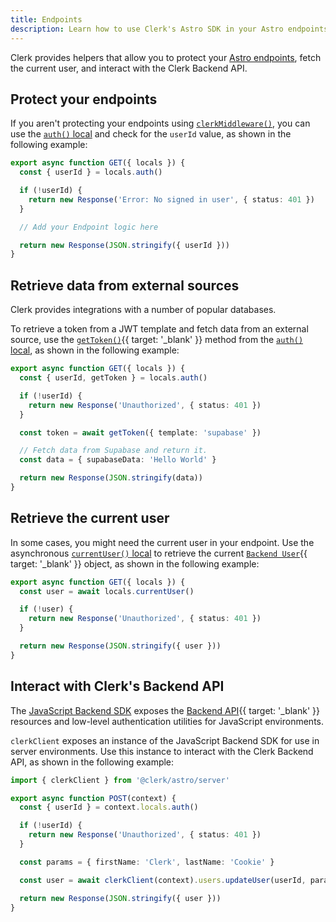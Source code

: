 ```yaml
---
title: Endpoints
description: Learn how to use Clerk's Astro SDK in your Astro endpoints.
---
```


Clerk provides helpers that allow you to protect your [Astro endpoints](https://docs.astro.build/en/guides/endpoints/#server-endpoints-api-routes), fetch the current user, and interact with the Clerk Backend API.

## Protect your endpoints

If you aren't protecting your endpoints using [`clerkMiddleware()`](/docs/sdk/astro/clerk-middleware), you can use the [`auth()` local](/docs/sdk/astro/locals) and check for the `userId` value, as shown in the following example:

```ts {{ filename: 'src/pages/api/route.ts' }}
export async function GET({ locals }) {
  const { userId } = locals.auth()

  if (!userId) {
    return new Response('Error: No signed in user', { status: 401 })
  }

  // Add your Endpoint logic here

  return new Response(JSON.stringify({ userId }))
}
```

## Retrieve data from external sources

Clerk provides integrations with a number of popular databases.

To retrieve a token from a JWT template and fetch data from an external source, use the [`getToken()`](/docs/references/backend/types/auth-object#get-token){{ target: '_blank' }} method from the [`auth()` local](/docs/sdk/astro/locals), as shown in the following example:

```ts {{ filename: 'src/pages/api/route.ts' }}
export async function GET({ locals }) {
  const { userId, getToken } = locals.auth()

  if (!userId) {
    return new Response('Unauthorized', { status: 401 })
  }

  const token = await getToken({ template: 'supabase' })

  // Fetch data from Supabase and return it.
  const data = { supabaseData: 'Hello World' }

  return new Response(JSON.stringify(data))
}
```

## Retrieve the current user

In some cases, you might need the current user in your endpoint. Use the asynchronous [`currentUser()` local](/docs/references/astro/locals#accessing-the-current-user) to retrieve the current [`Backend User`](/docs/references/backend/types/backend-user){{ target: '_blank' }} object, as shown in the following example:

```ts {{ filename: 'src/pages/api/route.ts' }}
export async function GET({ locals }) {
  const user = await locals.currentUser()

  if (!user) {
    return new Response('Unauthorized', { status: 401 })
  }

  return new Response(JSON.stringify({ user }))
}
```

## Interact with Clerk's Backend API

The [JavaScript Backend SDK](/docs/references/backend/overview) exposes the [Backend API](/docs/reference/backend-api){{ target: '_blank' }} resources and low-level authentication utilities for JavaScript environments.

`clerkClient` exposes an instance of the JavaScript Backend SDK for use in server environments. Use this instance to interact with the Clerk Backend API, as shown in the following example:

```ts {{ filename: 'src/pages/api/route.ts' }}
import { clerkClient } from '@clerk/astro/server'

export async function POST(context) {
  const { userId } = context.locals.auth()

  if (!userId) {
    return new Response('Unauthorized', { status: 401 })
  }

  const params = { firstName: 'Clerk', lastName: 'Cookie' }

  const user = await clerkClient(context).users.updateUser(userId, params)

  return new Response(JSON.stringify({ user }))
}
```
